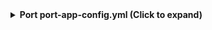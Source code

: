 <details>

<summary><b>Port port-app-config.yml (Click to expand)</b></summary>

```yaml showLineNumbers
createMissingRelatedEntities: true
resources:
  - kind: repository
    selector:
      query: "true" # JQ boolean query. If evaluated to false - skip syncing the object.
    port:
      entity:
        mappings:
          identifier: ".name" # The Entity identifier will be the repository name.
          title: ".name"
          blueprint: '"githubRepository"'
          properties:
            readme: file://README.md
            url: .html_url
            defaultBranch: .default_branch
  - kind: environment
    selector:
      query: "true"
    port:
      entity:
        mappings:
          identifier: .__repository + "-" + .name
          title: .name
          blueprint: '"githubRepoEnvironment"'
          properties:
            url: .html_url
            customBranchPolicies: .deployment_branch_policy.custom_branches_policies
            protectedBranches: .deployment_branch_policy.protected_branches
            createdAt: .created_at
            updatedAt: .updated_at
          relations:
            repository: .__repository
  - kind: deployment
    selector:
      query: "true"
    port:
      entity:
        mappings:
          identifier: .__repository + "-" + (.id|tostring)
          title: .task + "-" + .environment
          blueprint: '"githubDeployment"'
          properties:
            description: .description
            ref: .ref
            sha: .sha
            productionEnvironment: .production_environment
            transientEnvironment: .transient_environment
            createdAt: .created_at
            url: .url
          relations:
            deployment_environment: .__repository + "-" + .environment
```

</details>
